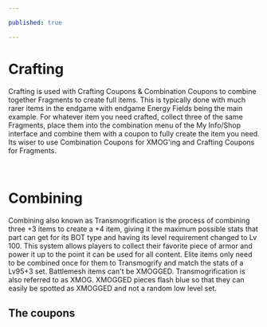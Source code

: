 ```yaml
---

published: true

---
```


# Crafting
Crafting is used with Crafting Coupons & Combination Coupons to combine together Fragments to create full items. This is typically done with much rarer items in the endgame with endgame Energy Fields being the main example. For whatever item you need crafted, collect three of the same Fragments, place them into the combination menu of the My Info/Shop interface and combine them with a coupon to fully create the item you need. Its wiser to use Combination Coupons for XMOG'ing and Crafting Coupons for Fragments.

<br/>

# Combining
Combining also known as Transmogrification is the process of combining three +3 items to create a +4 item, giving it the maximum possible stats that part can get for its BOT type and having its level requirement changed to Lv 100. This system allows players to collect their favorite piece of armor and power it up to the point it can be used for all content. Elite items only need to be combined once for them to Transmogrify and match the stats of a Lv95+3 set. Battlemesh items can't be XMOGGED.
Transmogrification is also referred to as XMOG. XMOGGED pieces flash blue so that they can easily be spotted as XMOGGED and not a random low level set.


## The coupons

<Card id="5041200" desc="Can be purchased for 550 Coins"/>
<Card id="5041202" desc="Can be purchased for 15,000 Gigas"/>
